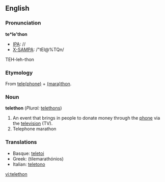 ==English==
===Pronunciation===
'''te*le'thon'''
*[[IPA]]: //
*[[X-SAMPA]]: /"tEl@%TQn/
TEH-leh-thon

===Etymology===
From [[telephone|tele(phone)]] + [[marathon|(mara)thon]].

===Noun===
'''telethon''' (''Plural:'' [[telethons]])
#An event that brings in people to donate money through the [[phone]] via the [[television]] (TV).
#Telephone marathon

===Translations===
*Basque: [[teletoi]]
*Greek: {{t|el|τηλεμαραθώνιος|m}} (tilemarathónios)
*Italian: [[teletono]]

[[vi:telethon]]